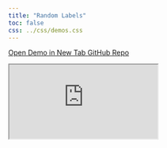 ```yaml
---
title: "Random Labels"
toc: false
css: ../css/demos.css
---
```


<div class="button-container">
  <a href="https://surveydown.shinyapps.io/random/" class="demo-button" target="_blank">
    <i class="fas fa-external-link-alt"></i> Open Demo in New Tab
  </a>
  <a href="https://github.com/surveydown-dev/demos" class="demo-button" target="_blank">
    <i class="fab fa-github"></i> GitHub Repo
  </a>
</div>

<div class="demo-iframe-container">
<iframe src="https://surveydown.shinyapps.io/random/" class="demo-iframe"></iframe>
</div>